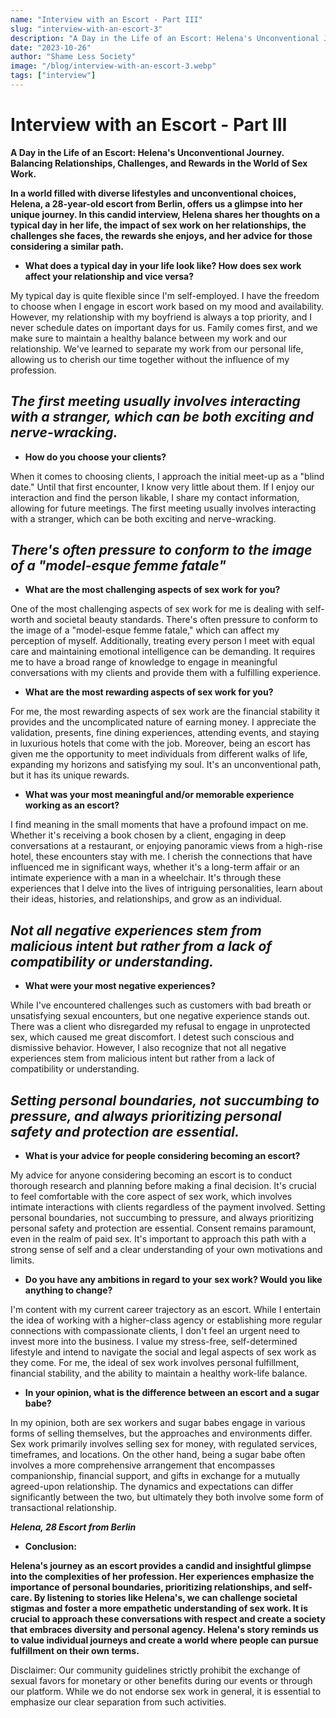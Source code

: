 ---
name: "Interview with an Escort - Part III"
slug: "interview-with-an-escort-3"
description: "A Day in the Life of an Escort: Helena's Unconventional Journey. Balancing Relationships, Challenges, and Rewards in the World of Sex Work. In a world filled with diverse lifestyles and unconventional choices, Helena, a 28-year-old escort from Berlin, offers us a glimpse into her unique journey. In this candid interview, Helena shares her thoughts on a typical day in her life, the impact of sex work on her relationships, the challenges she faces, the rewards she enjoys, and her advice for those considering a similar path."
date: "2023-10-26"
author: "Shame Less Society"
image: "/blog/interview-with-an-escort-3.webp"
tags: ["interview"]
---

# **Interview with an Escort - Part III**

**A Day in the Life of an Escort: Helena's Unconventional Journey. Balancing Relationships, Challenges, and Rewards in the World of Sex Work.**

**In a world filled with diverse lifestyles and unconventional choices, Helena, a 28-year-old escort from Berlin, offers us a glimpse into her unique journey. In this candid interview, Helena shares her thoughts on a typical day in her life, the impact of sex work on her relationships, the challenges she faces, the rewards she enjoys, and her advice for those considering a similar path.**

- **What does a typical day in your life look like? How does sex work affect your relationship and vice versa?**

My typical day is quite flexible since I'm self-employed. I have the freedom to choose when I engage in escort work based on my mood and availability. However, my relationship with my boyfriend is always a top priority, and I never schedule dates on important days for us. Family comes first, and we make sure to maintain a healthy balance between my work and our relationship. We've learned to separate my work from our personal life, allowing us to cherish our time together without the influence of my profession.

## *The first meeting usually involves interacting with a stranger, which can be both exciting and nerve-wracking.*
> 
- **How do you choose your clients?**

When it comes to choosing clients, I approach the initial meet-up as a "blind date." Until that first encounter, I know very little about them. If I enjoy our interaction and find the person likable, I share my contact information, allowing for future meetings. The first meeting usually involves interacting with a stranger, which can be both exciting and nerve-wracking.

## *There's often pressure to conform to the image of a "model-esque femme fatale"*
> 
- **What are the most challenging aspects of sex work for you?**

One of the most challenging aspects of sex work for me is dealing with self-worth and societal beauty standards. There's often pressure to conform to the image of a "model-esque femme fatale," which can affect my perception of myself. Additionally, treating every person I meet with equal care and maintaining emotional intelligence can be demanding. It requires me to have a broad range of knowledge to engage in meaningful conversations with my clients and provide them with a fulfilling experience.

- **What are the most rewarding aspects of sex work for you?**

For me, the most rewarding aspects of sex work are the financial stability it provides and the uncomplicated nature of earning money. I appreciate the validation, presents, fine dining experiences, attending events, and staying in luxurious hotels that come with the job. Moreover, being an escort has given me the opportunity to meet individuals from different walks of life, expanding my horizons and satisfying my soul. It's an unconventional path, but it has its unique rewards.

- **What was your most meaningful and/or memorable experience working as an escort?**

I find meaning in the small moments that have a profound impact on me. Whether it's receiving a book chosen by a client, engaging in deep conversations at a restaurant, or enjoying panoramic views from a high-rise hotel, these encounters stay with me. I cherish the connections that have influenced me in significant ways, whether it's a long-term affair or an intimate experience with a man in a wheelchair. It's through these experiences that I delve into the lives of intriguing personalities, learn about their ideas, histories, and relationships, and grow as an individual.

## *Not all negative experiences stem from malicious intent but rather from a lack of compatibility or understanding.*
> 
- **What were your most negative experiences?**

While I've encountered challenges such as customers with bad breath or unsatisfying sexual encounters, but one negative experience stands out. There was a client who disregarded my refusal to engage in unprotected sex, which caused me great discomfort. I detest such conscious and dismissive behavior. However, I also recognize that not all negative experiences stem from malicious intent but rather from a lack of compatibility or understanding.

## *Setting personal boundaries, not succumbing to pressure, and always prioritizing personal safety and protection are essential.*
> 
- **What is your advice for people considering becoming an escort?**

My advice for anyone considering becoming an escort is to conduct thorough research and planning before making a final decision. It's crucial to feel comfortable with the core aspect of sex work, which involves intimate interactions with clients regardless of the payment involved. Setting personal boundaries, not succumbing to pressure, and always prioritizing personal safety and protection are essential. Consent remains paramount, even in the realm of paid sex. It's important to approach this path with a strong sense of self and a clear understanding of your own motivations and limits.

- **Do you have any ambitions in regard to your** **sex work? Would you like anything to change?**

I'm content with my current career trajectory as an escort. While I entertain the idea of working with a higher-class agency or establishing more regular connections with compassionate clients, I don't feel an urgent need to invest more into the business. I value my stress-free, self-determined lifestyle and intend to navigate the social and legal aspects of sex work as they come. For me, the ideal of sex work involves personal fulfillment, financial stability, and the ability to maintain a healthy work-life balance.

- **In your opinion, what is the difference between an escort and a sugar babe?**

In my opinion, both are sex workers and sugar babes engage in various forms of selling themselves, but the approaches and environments differ. Sex work primarily involves selling sex for money, with regulated services, timeframes, and locations. On the other hand, being a sugar babe often involves a more comprehensive arrangement that encompasses companionship, financial support, and gifts in exchange for a mutually agreed-upon relationship. The dynamics and expectations can differ significantly between the two, but ultimately they both involve some form of transactional relationship.

***Helena, 28 Escort from Berlin***

- **Conclusion:**

**Helena's journey as an escort provides a candid and insightful glimpse into the complexities of her profession. Her experiences emphasize the importance of personal boundaries, prioritizing relationships, and self-care. By listening to stories like Helena's, we can challenge societal stigmas and foster a more empathetic understanding of sex work. It is crucial to approach these conversations with respect and create a society that embraces diversity and personal agency. Helena's story reminds us to value individual journeys and create a world where people can pursue fulfillment on their own terms.**

Disclaimer: Our community guidelines strictly prohibit the exchange of sexual favors for monetary or other benefits during our events or through our platform. While we do not endorse sex work in general, it is essential to emphasize our clear separation from such activities.

